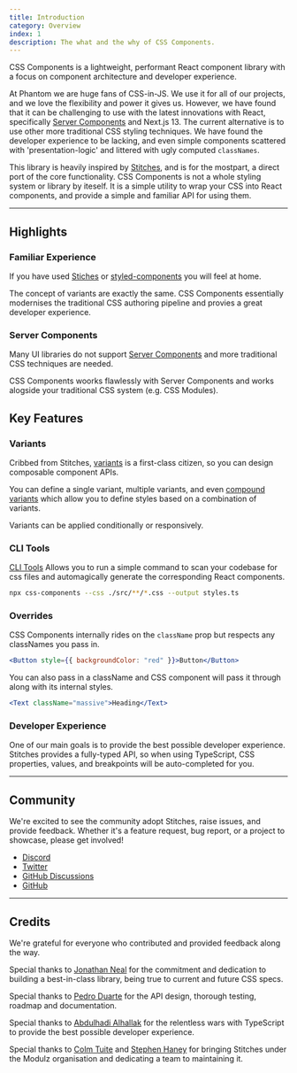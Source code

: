```yaml
---
title: Introduction
category: Overview
index: 1
description: The what and the why of CSS Components.
---
```


CSS Components is a lightweight, performant React component library with a focus on component architecture and developer experience.

At Phantom we are huge fans of CSS-in-JS. We use it for all of our projects, and we love the flexibility and power it gives us. However, we have found that it can be challenging to use with the latest innovations with React, specifically [Server Components](https://beta.nextjs.org/docs/rendering/server-and-client-components) and Next.js 13. The current alternative is to use other more traditional CSS styling techniques. We have found the developer experience to be lacking, and even simple components scattered with 'presentation-logic' and littered with ugly computed `classNames`.

This library is heavily inspired by [Stitches](https://stitches.dev/), and is for the mostpart, a direct port of the core functionality. CSS Components is not a whole styling system or library by iteself. It is a simple utility to wrap your CSS into React components, and provide a simple and familiar API for using them.

---

## Highlights

### Familiar Experience

If you have used [Stiches](https://stitches.dev/) or [styled-components](https://styled-components.com) you will feel at home.

The concept of variants are exactly the same. CSS Components essentially modernises the traditional CSS authoring pipeline and provies a great developer experience.

### Server Components

Many UI libraries do not support [Server Components](https://beta.nextjs.org/docs/rendering/server-and-client-components) and more traditional CSS techniques are needed.

CSS Components woorks flawlessly with Server Components and works alogside your traditional CSS system (e.g. CSS Modules).

## Key Features

### Variants

Cribbed from Stitches, [variants](/docs/variants) is a first-class citizen, so you can design composable component APIs.

You can define a single variant, multiple variants, and even [compound variants](/docs/variants#compound-variants) which allow you to define styles based on a combination of variants.

Variants can be applied conditionally or responsively.

### CLI Tools

[CLI Tools](/docs/cli) Allows you to run a simple command to scan your codebase for css files and automagically generate the corresponding React components.

```bash
npx css-components --css ./src/**/*.css --output styles.ts
```

### Overrides

CSS Components internally rides on the `className` prop but respects any classNames you pass in.

```jsx
<Button style={{ backgroundColor: "red" }}>Button</Button>
```

You can also pass in a className and CSS component will pass it through along with its internal styles.

```jsx
<Text className="massive">Heading</Text>
```

### Developer Experience

One of our main goals is to provide the best possible developer experience. Stitches provides a fully-typed API, so when using TypeScript, CSS properties, values, and breakpoints will be auto-completed for you.

---

## Community

We're excited to see the community adopt Stitches, raise issues, and provide feedback. Whether it's a feature request, bug report, or a project to showcase, please get involved!

- [Discord](https://discord.com/invite/H4eG3Mk)
- [Twitter](https://twitter.com/stitchesjs)
- [GitHub Discussions](https://github.com/stitchesjs/stitches/discussions)
- [GitHub](https://github.com/stitchesjs/stitches)

---

## Credits

We're grateful for everyone who contributed and provided feedback along the way.

Special thanks to [Jonathan Neal](https://twitter.com/jon_neal) for the commitment and dedication to building a best-in-class library, being true to current and future CSS specs.

Special thanks to [Pedro Duarte](https://twitter.com/peduarte) for the API design, thorough testing, roadmap and documentation.

Special thanks to [Abdulhadi Alhallak](https://twitter.com/hadi_hlk) for the relentless wars with TypeScript to provide the best possible developer experience.

Special thanks to [Colm Tuite](https://twitter.com/colmtuite) and [Stephen Haney](https://twitter.com/sdothaney) for bringing Stitches under the Modulz organisation and dedicating a team to maintaining it.
